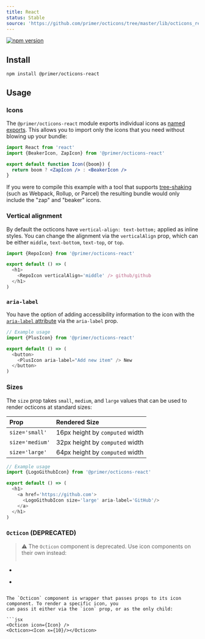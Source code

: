 ```yaml
---
title: React
status: Stable 
source: 'https://github.com/primer/octicons/tree/master/lib/octicons_react'
---
```


[![npm version](https://img.shields.io/npm/v/@primer/octicons-react.svg)](https://www.npmjs.org/package/@primer/octicons-react)

## Install

```shell
npm install @primer/octicons-react
```

## Usage

### Icons
The `@primer/octicons-react` module exports individual icons as [named
exports](https://ponyfoo.com/articles/es6-modules-in-depth#named-exports). This
allows you to import only the icons that you need without blowing up your
bundle:

```jsx
import React from 'react'
import {BeakerIcon, ZapIcon} from '@primer/octicons-react'

export default function Icon({boom}) {
  return boom ? <ZapIcon /> : <BeakerIcon />
}
```

If you were to compile this example with a tool that supports [tree-shaking][]
(such as Webpack, Rollup, or Parcel) the resulting bundle would only include
the "zap" and "beaker" icons.

### Vertical alignment
By default the octicons have `vertical-align: text-bottom;` applied as inline
styles. You can change the alignment via the `verticalAlign` prop, which can be
either `middle`, `text-bottom`, `text-top`, or `top`.

```js
import {RepoIcon} from '@primer/octicons-react'

export default () => (
  <h1>
    <RepoIcon verticalAlign='middle' /> github/github
  </h1>
)
```


### `aria-label`
You have the option of adding accessibility information to the icon with the
[`aria-label` attribute][aria-label] via the `aria-label` prop.

```js
// Example usage
import {PlusIcon} from '@primer/octicons-react'

export default () => (
  <button>
    <PlusIcon aria-label="Add new item" /> New
  </button>
)
```


### Sizes
The `size` prop takes `small`, `medium`, and `large` values that can be used to
render octicons at standard sizes:

| Prop | Rendered Size |
| :- | :- |
| `size='small'` | 16px height by `computed` width |
| `size='medium'` | 32px height by `computed` width |
| `size='large'` | 64px height by `computed` width |

```js
// Example usage
import {LogoGithubIcon} from '@primer/octicons-react'

export default () => (
  <h1>
    <a href='https://github.com'>
      <LogoGithubIcon size='large' aria-label='GitHub'/>
    </a>
  </h1>
)
```

### `Octicon` (DEPRECATED)

> ⚠️ The `Octicon` component is deprecated. Use icon components on their own instead:
> ```diff
- <Octicon icon={AlertIcon} />
+ <AlertIcon />
```

The `Octicon` component is wrapper that passes props to its icon component. To render a specific icon, you
can pass it either via the `icon` prop, or as the only child:

```jsx
<Octicon icon={Icon} />
<Octicon><Icon x={10}/></Octicon>
```

[octicons]: https://octicons.github.com/
[primer]: https://github.com/primer/primer
[docs]: http://primercss.io/
[npm]: https://www.npmjs.com/
[install-npm]: https://docs.npmjs.com/getting-started/installing-node
[tree-shaking]: https://developer.mozilla.org/en-US/docs/Glossary/Tree_shaking
[aria-label]: https://developer.mozilla.org/en-US/docs/Web/Accessibility/ARIA/ARIA_Techniques/Using_the_aria-label_attribute
